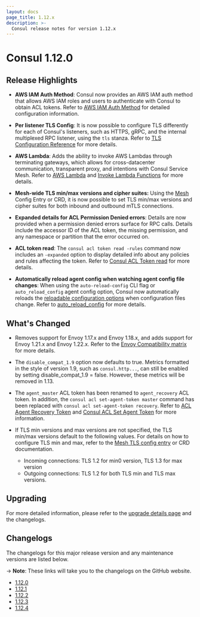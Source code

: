 ```yaml
---
layout: docs
page_title: 1.12.x
description: >-
  Consul release notes for version 1.12.x
---
```


# Consul 1.12.0

## Release Highlights

- **AWS IAM Auth Method**: Consul now provides an AWS IAM auth method that allows AWS IAM roles and users to authenticate with Consul to obtain ACL tokens. Refer to [AWS IAM Auth Method](/docs/security/acl/auth-methods/aws-iam) for detailed configuration information. 

- **Per listener TLS Config**: It is now possible to configure TLS differently for each of Consul's listeners, such as HTTPS, gRPC, and the internal multiplexed RPC listener, using the `tls` stanza. Refer to [TLS Configuration Reference](/docs/agent/config/config-files#tls-configuration-reference) for more details. 

- **AWS Lambda**: Adds the ability to invoke AWS Lambdas through terminating gateways, which allows for cross-datacenter communication, transparent proxy, and intentions with Consul Service Mesh. Refer to [AWS Lambda](/docs]/lambda) and [Invoke Lambda Functions](/docs/lambda/invocation) for more details. 

- **Mesh-wide TLS min/max versions and cipher suites:** Using the [Mesh](/docs/connect/config-entries/mesh#tls) Config Entry or CRD, it is now possible to set TLS min/max versions and cipher suites for both inbound and outbound mTLS connections.

- **Expanded details for ACL Permission Denied errors**: Details are now provided when a permission denied errors surface for RPC calls. Details include the accessor ID of the ACL token, the missing permission, and any namespace or partition that the error occurred on. 

- **ACL token read**: The `consul acl token read -rules` command now includes an `-expanded` option to display detailed info about any policies and rules affecting the token. Refer to [Consul ACL Token read](/commands/acl/token/read) for more details.

- **Automatically reload agent config when watching agent config file changes**: When using the `auto-reload-config` CLI flag or `auto_reload_config` agent config option, Consul now automatically reloads the [reloadable configuration options](/docs/agent/config#reloadable-configuration) when configuration files change. Refer to [auto_reload_config](/docs/agent/config/cli-flags#_auto_reload_config) for more details.


## What's Changed

- Removes support for Envoy 1.17.x and Envoy 1.18.x, and adds support for Envoy 1.21.x and Envoy 1.22.x. Refer to the [Envoy Compatibility matrix](/docs/connect/proxies/envoy) for more details.  

- The `disable_compat_1.9` option now defaults to true. Metrics formatted in the style of version 1.9, such as `consul.http...`,  can still be enabled by setting disable_compat_1.9 = false. However, these metrics will be removed in 1.13.

- The `agent_master` ACL token has been renamed to `agent_recovery` ACL token. In addition, the `consul acl set-agent-token master` command has been replaced with `consul acl set-agent-token recovery`. Refer to [ACL Agent Recovery Token](/docs/security/acl/acl-tokens#acl-agent-recovery-token) and [Consul ACL Set Agent Token](/commands/acl/set-agent-token) for more information.

- If TLS min versions and max versions are not specified, the TLS min/max versions default to the following values. For details on how to configure TLS min and max, refer to the [Mesh TLS config entry](/docs/connect/config-entries/mesh#tls) or CRD documentation. 
  - Incoming connections: TLS 1.2 for min0 version, TLS 1.3 for max version
  - Outgoing connections: TLS 1.2 for both TLS min and TLS max versions. 

## Upgrading

For more detailed information, please refer to the [upgrade details page](/docs/upgrading/upgrade-specific#consul-1-12-0) and the changelogs.

## Changelogs

The changelogs for this major release version and any maintenance versions are listed below.

-> **Note**: These links will take you to the changelogs on the GitHub website.

- [1.12.0](https://github.com/hashicorp/consul/releases/tag/v1.12.0)
- [1.12.1](https://github.com/hashicorp/consul/releases/tag/v1.12.1)
- [1.12.2](https://github.com/hashicorp/consul/releases/tag/v1.12.2)
- [1.12.3](https://github.com/hashicorp/consul/releases/tag/v1.12.3)
- [1.12.4](https://github.com/hashicorp/consul/releases/tag/v1.12.4)

